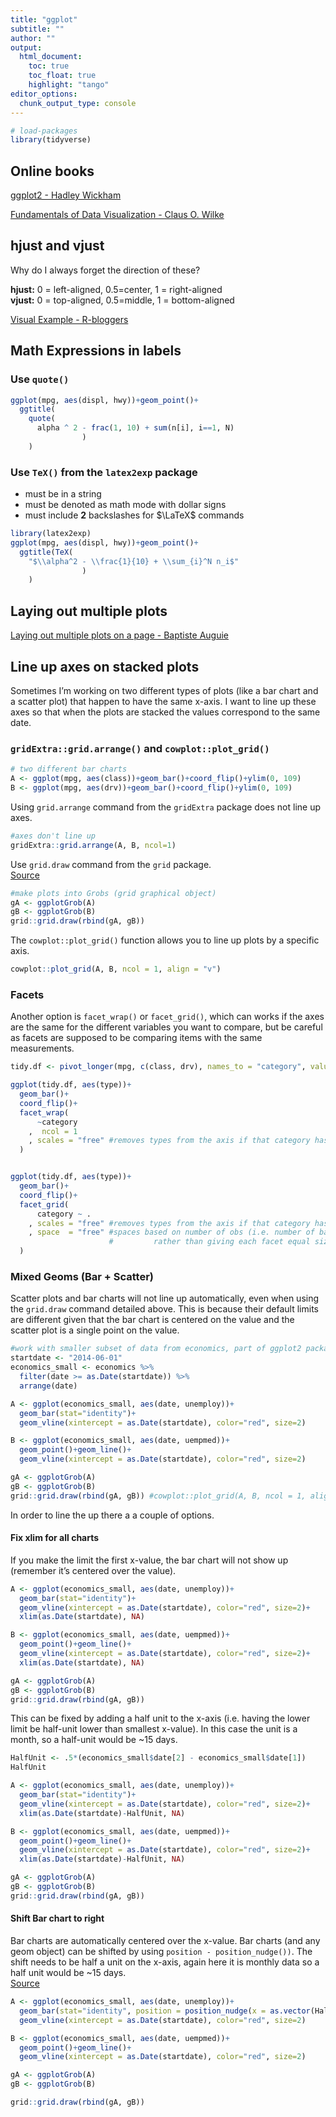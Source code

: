 ```yaml
---
title: "ggplot"
subtitle: "" 
author: ""
output:
  html_document:
    toc: true
    toc_float: true
    highlight: "tango"
editor_options: 
  chunk_output_type: console
---
```


```r
# load-packages
library(tidyverse)
```

## Online books
<a href="https://ggplot2-book.org/" target="_blank"> ggplot2 - Hadley Wickham </a>  

<a href="https://serialmentor.com/dataviz/" target="_blank"> Fundamentals of Data Visualization - Claus O. Wilke </a>

## hjust and vjust
Why do I always forget the direction of these? 

**hjust:** 0 = left-aligned, 0.5=center, 1 = right-aligned  
**vjust:** 0 = top-aligned, 0.5=middle, 1 = bottom-aligned  

<a href="https://www.r-bloggers.com/hjust-and-vjust/" target="_blank"> Visual Example - R-bloggers </a> 

## Math Expressions in labels 

### Use `quote()` 
```r
ggplot(mpg, aes(displ, hwy))+geom_point()+
  ggtitle(
    quote(
      alpha ^ 2 - frac(1, 10) + sum(n[i], i==1, N)
                )
    )
```

### Use `TeX()` from the `latex2exp` package  
- must be in a string
- must be denoted as math mode with dollar signs
- must include **2** backslashes for $\LaTeX$ commands 
```r
library(latex2exp)
ggplot(mpg, aes(displ, hwy))+geom_point()+
  ggtitle(TeX(
    "$\\alpha^2 - \\frac{1}{10} + \\sum_{i}^N n_i$"
                )
    )
```


## Laying out multiple plots 
<a href="https://cran.r-project.org/web/packages/egg/vignettes/Ecosystem.html" target="_blank"> Laying out multiple plots on a page - Baptiste Auguie </a>  


## Line up axes on stacked plots 
Sometimes I'm working on two different types of plots (like a bar chart and a scatter plot) that happen to have the same x-axis.  I want to line up these axes so that when the plots are stacked the values correspond to the same date.  




### `gridExtra::grid.arrange()` and `cowplot::plot_grid()`
```r
# two different bar charts
A <- ggplot(mpg, aes(class))+geom_bar()+coord_flip()+ylim(0, 109)
B <- ggplot(mpg, aes(drv))+geom_bar()+coord_flip()+ylim(0, 109)
```

 Using `grid.arrange` command from the `gridExtra` package does not line up axes.  
```r
#axes don't line up
gridExtra::grid.arrange(A, B, ncol=1)
```

Use `grid.draw` command from the `grid` package.  
<a href="https://stackoverflow.com/questions/13294952/left-align-two-graph-edges-ggplot" target="_blank"> Source </a>
```r
#make plots into Grobs (grid graphical object)
gA <- ggplotGrob(A) 
gB <- ggplotGrob(B)
grid::grid.draw(rbind(gA, gB))
```

The `cowplot::plot_grid()` function allows you to line up plots by a specific axis. 

```r
cowplot::plot_grid(A, B, ncol = 1, align = "v")
```

### Facets 

Another option is `facet_wrap()` or `facet_grid()`, which can works  if the axes are the same for the different variables you want to compare, but be careful as facets are supposed to be comparing items with the same measurements.  

```r
tidy.df <- pivot_longer(mpg, c(class, drv), names_to = "category", values_to = "type")

ggplot(tidy.df, aes(type))+
  geom_bar()+
  coord_flip()+ 
  facet_wrap(
      ~category
    ,  ncol = 1
    , scales = "free" #removes types from the axis if that category has 0 cars of that type 
  )


ggplot(tidy.df, aes(type))+
  geom_bar()+
  coord_flip()+ 
  facet_grid(
      category ~ . 
    , scales = "free" #removes types from the axis if that category has 0 cars of that type 
    , space  = "free" #spaces based on number of obs (i.e. number of bars);
                      #         rather than giving each facet equal sizing
  )
```



### Mixed Geoms (Bar + Scatter)  
Scatter plots and bar charts will not line up automatically, even when using the `grid.draw` command detailed above.  This is because their default limits are different given that the bar chart is centered on the value and the scatter plot is a single point on the value.  

```r
#work with smaller subset of data from economics, part of ggplot2 package 
startdate <- "2014-06-01"
economics_small <- economics %>%
  filter(date >= as.Date(startdate)) %>%
  arrange(date)
```


```r
A <- ggplot(economics_small, aes(date, unemploy))+
  geom_bar(stat="identity")+
  geom_vline(xintercept = as.Date(startdate), color="red", size=2)

B <- ggplot(economics_small, aes(date, uempmed))+
  geom_point()+geom_line()+
  geom_vline(xintercept = as.Date(startdate), color="red", size=2)

gA <- ggplotGrob(A) 
gB <- ggplotGrob(B)
grid::grid.draw(rbind(gA, gB)) #cowplot::plot_grid(A, B, ncol = 1, align = "v") produces same result 
```

In order to line the up there a a couple of options.  

#### Fix xlim for all charts 

If you make the limit the first x-value, the bar chart will not show up (remember it's centered over the value).  
```r
A <- ggplot(economics_small, aes(date, unemploy))+
  geom_bar(stat="identity")+
  geom_vline(xintercept = as.Date(startdate), color="red", size=2)+
  xlim(as.Date(startdate), NA)

B <- ggplot(economics_small, aes(date, uempmed))+
  geom_point()+geom_line()+
  geom_vline(xintercept = as.Date(startdate), color="red", size=2)+
  xlim(as.Date(startdate), NA)

gA <- ggplotGrob(A) 
gB <- ggplotGrob(B)
grid::grid.draw(rbind(gA, gB))
```

This can be fixed by adding a half unit to the x-axis (i.e. having the lower limit be half-unit lower than smallest x-value). In this case the unit is a month, so a half-unit would be ~15 days.  

```r
HalfUnit <- .5*(economics_small$date[2] - economics_small$date[1])
HalfUnit
```


```r
A <- ggplot(economics_small, aes(date, unemploy))+
  geom_bar(stat="identity")+
  geom_vline(xintercept = as.Date(startdate), color="red", size=2)+
  xlim(as.Date(startdate)-HalfUnit, NA)

B <- ggplot(economics_small, aes(date, uempmed))+
  geom_point()+geom_line()+
  geom_vline(xintercept = as.Date(startdate), color="red", size=2)+
  xlim(as.Date(startdate)-HalfUnit, NA)

gA <- ggplotGrob(A) 
gB <- ggplotGrob(B)
grid::grid.draw(rbind(gA, gB))
```

#### Shift Bar chart to right  
Bar charts are automatically centered over the x-value.  Bar charts (and any geom object) can be shifted by using `position - position_nudge())`.  The shift needs to be half a unit on the x-axis, again here it is monthly data so a half unit would be ~15 days.  
<a href="https://stackoverflow.com/questions/38752968/shift-geom-bar-right-not-center-aligned" target="_blank"> Source </a>

```r
A <- ggplot(economics_small, aes(date, unemploy))+
  geom_bar(stat="identity", position = position_nudge(x = as.vector(HalfUnit)))+
  geom_vline(xintercept = as.Date(startdate), color="red", size=2)

B <- ggplot(economics_small, aes(date, uempmed))+
  geom_point()+geom_line()+
  geom_vline(xintercept = as.Date(startdate), color="red", size=2)

gA <- ggplotGrob(A) 
gB <- ggplotGrob(B)

grid::grid.draw(rbind(gA, gB))
```

